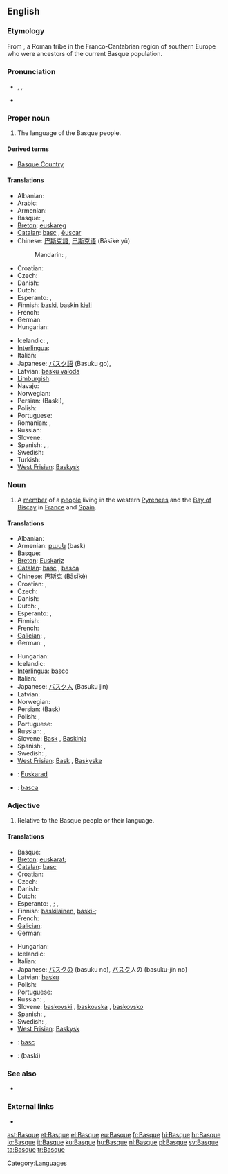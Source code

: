 {{wikipedia}}
{{interwiktionary|code=eu}}
{{also|basque}}
==English==

===Etymology===
From {{etyl|la}} {{term|Vascones|lang=la}}, a Roman tribe in the Franco-Cantabrian region of southern Europe who were ancestors of the current Basque population.

===Pronunciation===
* {{a|UK|US}} {{enPR|bask}}, {{IPA|/bæsk/}}, {{SAMPA|/b{sk/}}
* {{homophones|bask}}

===Proper noun===
{{en-proper noun}}

# The language of the Basque people.

====Derived terms====
* [[Basque Country]]

====Translations====
{{trans-top|language}}
* Albanian: {{t-|sq|baske|xs=Albanian}}
* Arabic: {{t|ar|الباسك|m|tr=al-baask|sc=Arab}}
* Armenian: {{t-|hy|բասկերեն|tr=baskeren}}
* Basque: {{t+|eu|euskara|xs=Basque}}, {{t+|eu|euskera|xs=Basque}}
* [[Breton]]: [[euskareg]] {{m}}
* [[Catalan]]: [[basc]] {{m}}, [[èuscar]] {{m}}
* Chinese: [[巴斯克語]], [[巴斯克语]] (Bāsīkè yǔ)
*: Mandarin: {{t|zh|巴斯克語|sc=Hani}}, {{t|zh|巴斯克语|tr=Bāsīkè yǔ|sc=Hani}}
* Croatian: {{t|hr|baskijski jezik|m|alt=bȁskījskī jèzik}}
* Czech: {{t-|cs|baskičtina|f}}
* Danish: {{t-|da|baskisk}}
* Dutch: {{t+|nl|Baskisch|n}}
* Esperanto: {{t-|eo|eŭska lingvo|xs=Esperanto}} {{italbrac|preferred}}, {{t-|eo|vaska lingvo|xs=Esperanto}}
* Finnish: [[baski]], baskin [[kieli]]
* French: {{t+|fr|basque|m}}
* German: {{t+|de|Baskisch|n}}
* Hungarian: {{t+|hu|baszk}}
{{trans-mid}}
* Icelandic: {{t+|is|baskneska|f}},  {{t-|is|baskamál|n}}
* [[Interlingua]]: {{t-|ia|basco|xs=Interlingua}}
* Italian: {{t+|it|basco|m}}
* Japanese: [[バスク語]] (Basuku go), {{t|ja|バスク語|tr=Basuku-go|sc=Jpan}}
* Latvian: [[basku valoda]] {{f}}
* [[Limburgish]]: {{t|li|Baskisj|n|xs=Limburgish}}
* Navajo: {{tø|nv|Basque Dineʼé bizaad}}
* Norwegian: {{t-|no|baskisk}}
* Persian: {{fa-Arab|[[باسکی]]}} (Baski), {{t|fa|باسکی|tr=Baski|sc=fa-Arab}}
* Polish: {{t+|pl|baskijski|m}}
* Portuguese: {{t+|pt|basco|m}}
* Romanian: {{t|ro|limba bască|f}}, {{t+|ro|bască|f}}
* Russian: {{t-|ru|баскский язык|m|tr=báskskij jazýk}}
* Slovene: {{t+|sl|baskovščina|f}}
* Spanish: {{t+|es|vasco|m}}, <!-- Does the language name really also have a feminine form?! {{t-|es|vasca|f}},--> {{t+|es|vascuence|m}}, {{t+|es|euskera|m}}
* Swedish: {{t+|sv|baskiska|c}}
* Turkish: {{t+|tr|Baskça}}
* [[West Frisian]]: [[Baskysk]]
{{trans-bottom}}

===Noun===
{{en-noun}}

# A [[member]] of a [[people]] living in the western [[Pyrenees]] and the [[Bay of Biscay]] in [[France]] and [[Spain]].

====Translations====
{{trans-top|member of a people}}
* Albanian: {{t+|sq|bask|xs=Albanian}}
* Armenian: [[բասկ]] (bask)
* Basque: {{t+|eu|euskaldun|xs=Basque}}
* [[Breton]]: [[Euskariz]] {{p}}
* [[Catalan]]: [[basc]] {{m}}, [[basca]] {{f}}
* Chinese: [[巴斯克]] (Bāsīkè)
* Croatian: {{t-|hr|Bask|m|alt=Bȁsk}}, {{t-|hr|Baskijka|f|alt=Bȁskījka}}
* Czech: {{t-|cs|Bask|m}}
* Danish: {{t-|da|basker|c}}
* Dutch: {{t+|nl|Bask|m}}, {{t-|nl|Baskische|f}}
* Esperanto: {{t-|eo|eŭsko|xs=Esperanto}} {{italbrac|preferred}}, {{t-|eo|vasko|xs=Esperanto}}
* Finnish: {{t+|fi|baski}}
* French: {{t+|fr|Basque|m|f}}
* [[Galician]]: {{t+|gl|vasco|m|xs=Galician}}, {{t-|gl|vasca|f|xs=Galician}}
* German: {{t-|de|Baske|m}}, {{t-|de|Baskin|f}}
{{trans-mid}}
* Hungarian: {{t+|hu|baszk}}
* Icelandic: {{t|is|Baski|m}}
* [[Interlingua]]: [[basco]]
* Italian: {{t+|it|basco|m}}
* Japanese: [[バスク人]] (Basuku jin)
* Latvian: {{t-|lv|basks|m|xs=Latvian}}
* Norwegian: {{t-|no|basker}}
* Persian: {{fa-Arab|[[باسک]]}} (Bask)
* Polish: {{t-|pl|Bask|m}}, {{t-|pl|Baskijka|f}}
* Portuguese: {{t+|pt|basco|m}}
* Russian: {{t+|ru|баск|m|tr=bask}}, {{t-|ru|басконка|f|tr=baskónka}}
* Slovene: [[Bask]] {{m}}, [[Baskinja]] {{f}}
* Spanish: {{t+|es|vasco|m}}, {{t-|es|vasca|f}}
* Swedish: {{t-|sv|bask|m}}, {{t+|sv|baskiska|f}}
* [[West Frisian]]: [[Bask]] {{m}}, [[Baskyske]] {{f}}
{{trans-bottom}}

{{checktrans-top}}
* {{ttbc|Breton}}: [[Euskarad]] {{m}}
* {{ttbc|Romanian}}: [[basca]]
{{trans-bottom}}

===Adjective===
{{en-adj|-}}

# Relative to the Basque people or their language.

====Translations====
{{trans-top|relative to the Basque people or their language}}
* Basque: {{t+|eu|euskal|xs=Basque}}
* [[Breton]]: {{sense|people}} [[euskarat]]; {{sense|language}} {{t|br|euskarek|xs=Breton}}
* [[Catalan]]: [[basc]]
* Croatian: {{t-|hr|baskijski|alt=bȁskījskī}}
* Czech: {{t+|cs|baskický}}
* Danish: {{t-|da|baskisk}}
* Dutch: {{t+|nl|Baskisch}}
* Esperanto: {{sense|people}} {{t-|eo|eŭska|xs=Esperanto}} {{italbrac|preferred}}, {{t-|eo|vaska|xs=Esperanto}}; {{sense|language}} {{t-|eo|eŭsklingva|xs=Esperanto}} {{italbrac|preferred}}, {{t-|eo|vasklingva|xs=Esperanto}}
* Finnish: {{sense|people}} [[baskilainen]], [[baski|baski-]]; {{sense|language}} {{t+|fi|baskinkielinen}}
* French: {{t+|fr|basque}}
* [[Galician]]: {{t+|gl|vasco|xs=Galician}}
* German: {{t+|de|baskisch}}
{{trans-mid}}
* Hungarian: {{t+|hu|baszk}}
* Icelandic: {{t|is|baskneskur}}
* Italian: {{t+|it|basco|m}}
* Japanese: [[バスク]]の (basuku no), [[バスク]]人の (basuku-jin no)
* Latvian: [[basku]]
* Polish: {{t+|pl|baskijski|m}}
* Portuguese: {{t+|pt|basco}}
* Russian: {{t+|ru|баскский|tr=báskskij}}, {{t-|ru|басконский|tr=baskónskij}}
* Slovene: [[baskovski]] {{m}}, [[baskovska]] {{f}}, [[baskovsko]] {{n}}
* Spanish: {{t+|es|vasco|m}}, {{t-|es|vasca|f}}
* Swedish: {{t+|sv|baskisk}},  {{t|sv|bask-}}
* [[West Frisian]]: [[Baskysk]]
{{trans-bottom}}

{{checktrans-top}}
* {{ttbc|Interlingua}}: [[basc]]
{{trans-mid}}
* {{ttbc|Persian}}: {{fa-Arab|[[باسکی]]}} (baski)
{{trans-bottom}}

===See also===
* {{langcat}}

===External links===
* {{ISO 639|link=Ethnologue|1code=eu|code=eus}}

[[Category:Languages]]

[[ast:Basque]]
[[et:Basque]]
[[el:Basque]]
[[eu:Basque]]
[[fr:Basque]]
[[hi:Basque]]
[[hr:Basque]]
[[io:Basque]]
[[it:Basque]]
[[ku:Basque]]
[[hu:Basque]]
[[nl:Basque]]
[[pl:Basque]]
[[sv:Basque]]
[[ta:Basque]]
[[tr:Basque]]